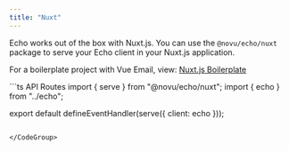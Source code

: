 ```yaml
---
title: "Nuxt"
---
```


Echo works out of the box with Nuxt.js. You can use the `@novu/echo/nuxt` package to serve your Echo client in your Nuxt.js application.

For a boilerplate project with Vue Email, view: [Nuxt.js Boilerplate](https://github.com/novuhq/echo-nuxt-example/)

<CodeGroup>
```ts API Routes
import { serve } from "@novu/echo/nuxt";
import { echo } from "../echo";

export default defineEventHandler(serve({ client: echo }));
```

</CodeGroup>
